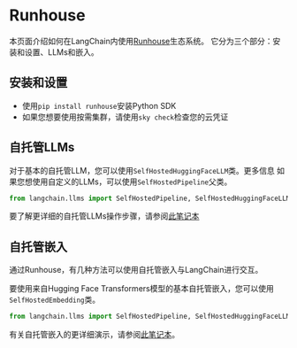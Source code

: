 # Runhouse

本页面介绍如何在LangChain内使用[Runhouse](https://github.com/run-house/runhouse)生态系统。
它分为三个部分：安装和设置、LLMs和嵌入。

## 安装和设置
- 使用`pip install runhouse`安装Python SDK
- 如果您想要使用按需集群，请使用`sky check`检查您的云凭证

## 自托管LLMs
对于基本的自托管LLM，您可以使用`SelfHostedHuggingFaceLLM`类。更多信息
如果您想使用自定义的LLMs，可以使用`SelfHostedPipeline`父类。

```python
from langchain.llms import SelfHostedPipeline, SelfHostedHuggingFaceLLM
```

要了解更详细的自托管LLMs操作步骤，请参阅[此笔记本](/docs/modules/model_io/models/llms/integrations/runhouse.html)

## 自托管嵌入
通过Runhouse，有几种方法可以使用自托管嵌入与LangChain进行交互。

要使用来自Hugging Face Transformers模型的基本自托管嵌入，您可以使用`SelfHostedEmbedding`类。
```python
from langchain.llms import SelfHostedPipeline, SelfHostedHuggingFaceLLM
```

有关自托管嵌入的更详细演示，请参阅[此笔记本](/docs/modules/data_connection/text_embedding/integrations/self-hosted.html)。
